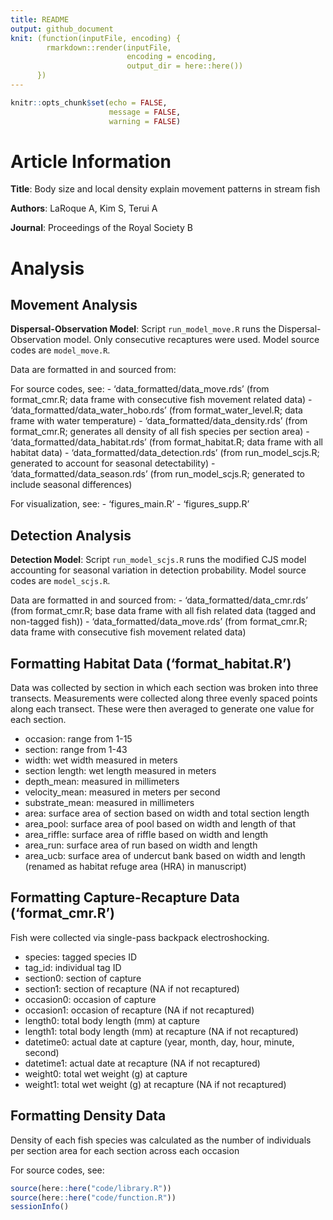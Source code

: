 ```yaml
---
title: README
output: github_document
knit: (function(inputFile, encoding) {
        rmarkdown::render(inputFile,
                          encoding = encoding, 
                          output_dir = here::here())
      })
---
```


```r
knitr::opts_chunk$set(echo = FALSE,
                      message = FALSE,
                      warning = FALSE)
```


# Article Information

**Title**: Body size and local density explain movement patterns in stream fish

**Authors**: LaRoque A, Kim S, Terui A

**Journal**: Proceedings of the Royal Society B

# Analysis

## Movement Analysis

**Dispersal-Observation Model**: Script `run_model_move.R` runs the Dispersal-Observation model. Only consecutive recaptures were used. Model source codes are `model_move.R`.

Data are formatted in and sourced from:

For source codes, see:
- 'data_formatted/data_move.rds' (from format_cmr.R; data frame with consecutive fish movement related data)
- 'data_formatted/data_water_hobo.rds' (from format_water_level.R; data frame with water temperature)
- 'data_formatted/data_density.rds' (from format_cmr.R; generates all density of all fish species per section area)
- 'data_formatted/data_habitat.rds' (from format_habitat.R; data frame with all habitat data)
- 'data_formatted/data_detection.rds' (from run_model_scjs.R; generated to account for seasonal detectability)
- 'data_formatted/data_season.rds' (from run_model_scjs.R; generated to include seasonal differences)

For visualization, see:
- 'figures_main.R'
- 'figures_supp.R'

## Detection Analysis

**Detection Model**: Script `run_model_scjs.R` runs the modified CJS model accounting for seasonal variation in detection probability. Model source codes are `model_scjs.R`.

Data are formatted in and sourced from:
- 'data_formatted/data_cmr.rds' (from format_cmr.R; base data frame with all fish related data (tagged and non-tagged fish))
- 'data_formatted/data_move.rds' (from format_cmr.R; data frame with consecutive fish movement related data)

## Formatting Habitat Data ('format_habitat.R')
Data was collected by section in which each section was broken into three transects. Measurements were collected along three evenly spaced points along each transect. These were then averaged to generate one value for each section.

- occasion: range from 1-15
- section: range from 1-43
- width: wet width measured in meters
- section length: wet length measured in meters
- depth_mean: measured in millimeters
- velocity_mean: measured in meters per second
- substrate_mean: measured in millimeters
- area: surface area of section based on width and total section length
- area_pool: surface area of pool based on width and length of that 
- area_riffle: surface area of riffle based on width and length
- area_run: surface area of run based on width and length
- area_ucb: surface area of undercut bank based on width and length (renamed as habitat refuge area (HRA) in manuscript)

## Formatting Capture-Recapture Data ('format_cmr.R')
Fish were collected via single-pass backpack electroshocking.

- species: tagged species ID
- tag_id: individual tag ID
- section0: section of capture
- section1: section of recapture (NA if not recaptured)
- occasion0: occasion of capture
- occasion1: occasion of recapture (NA if not recaptured)
- length0: total body length (mm) at capture
- length1: total body length (mm) at recapture (NA if not recaptured)
- datetime0: actual date at capture (year, month, day, hour, minute, second)
- datetime1: actual date at recapture (NA if not recaptured) 
- weight0: total wet weight (g) at capture
- weight1: total wet weight (g) at recapture (NA if not recaptured)

## Formatting Density Data
Density of each fish species was calculated as the number of individuals per section area for each section across each occasion



For source codes, see:

```r

source(here::here("code/library.R"))
source(here::here("code/function.R"))
sessionInfo()

```

